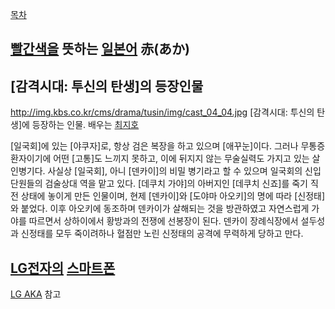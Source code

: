 [[목차]]
== [[빨간색]]을 뜻하는 [[일본어]] 赤(あか) ==
== [감격시대: 투신의 탄생]의 등장인물 ==
http://img.kbs.co.kr/cms/drama/tusin/img/cast_04_04.jpg
[감격시대: 투신의 탄생]에 등장하는 인물. 배우는 [[최지호]]

[일국회]에 있는 [야쿠자]로, 항상 검은 복장을 하고 있으며 [애꾸눈]이다. 그러나 무통증 환자이기에 어떤 [고통]도 느끼지 못하고, 이에 뒤지지 않는 무술실력도 가지고 있는 살인병기다. 사실상 [일국회], 아니 [덴카이]의 비밀 병기라고 할 수 있으며 일국회의 신입단원들의 검술상대 역을 맡고 있다. [데쿠치 가야]의 아버지인 [데쿠치 신죠]를 죽기 직전 상태에 놓이게 만든 인물이며, 현제 [덴카이]와 [도야마 아오키]의 명에 따라 [신정태]와 붙었다. 이후 아오키에 동조하며 덴카이가 살해되는 것을 방관하였고 자연스럽게 가야를 따르면서 상하이에서 황방과의 전쟁에 선봉장이 된다. 덴카이 장례식장에서 설두성과 신정태를 모두 죽이려하나 혈점만 노린 신정태의 공격에 무력하게 당하고 만다.
== [[LG전자]]의 [[스마트폰]] ==
[[LG AKA]] 참고
